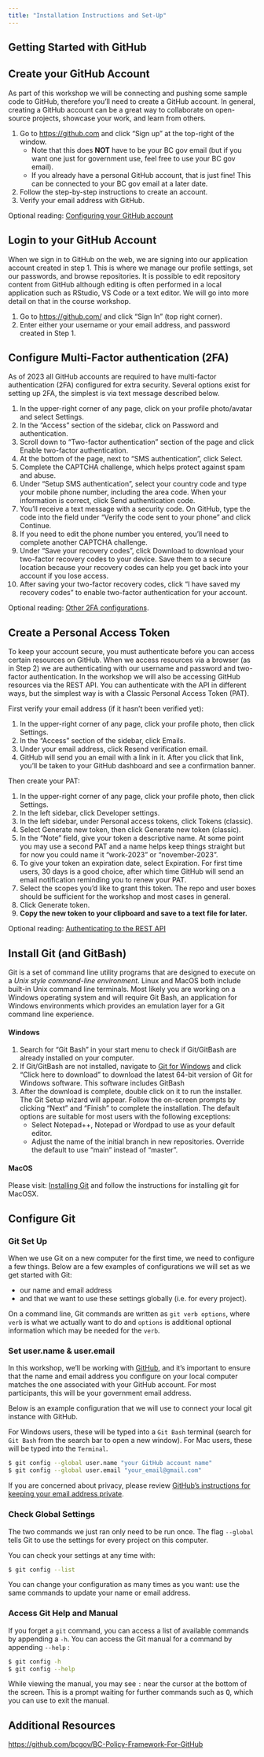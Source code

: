 ```yaml
---
title: "Installation Instructions and Set-Up"
---
```


## Getting Started with GitHub {.unnumbered}

## Create your GitHub Account

As part of this workshop we will be connecting and pushing some sample code to GitHub, therefore you'll need to create a GitHub account. In general, creating a GitHub account can be a great way to collaborate on open-source projects, showcase your work, and learn from others.

1.  Go to <https://github.com> and click "Sign up" at the top-right of the window.
    -   Note that this does **NOT** have to be your BC gov email (but if you want one just for government use, feel free to use your BC gov email).
    -   If you already have a personal GitHub account, that is just fine! This can be connected to your BC gov email at a later date.
2.  Follow the step-by-step instructions to create an account.
3.  Verify your email address with GitHub.

Optional reading: [Configuring your GitHub account](https://docs.github.com/en/get-started/onboarding/getting-started-with-your-github-account#part-1-configuring-your-github-account)

## Login to your GitHub Account

When we sign in to GitHub on the web, we are signing into our application account created in step 1. This is where we manage our profile settings, set our passwords, and browse repositories. It is possible to edit repository content from GitHub although editing is often performed in a local application such as RStudio, VS Code or a text editor. We will go into more detail on that in the course workshop.

1.  Go to [https://github.com/](https://github.com) and click "Sign In" (top right corner).\
2.  Enter either your username or your email address, and password created in Step 1.

## Configure Multi-Factor authentication (2FA)

As of 2023 all GitHub accounts are required to have multi-factor authentication (2FA) configured for extra security. Several options exist for setting up 2FA, the simplest is via text message described below.

1.  In the upper-right corner of any page, click on your profile photo/avatar and select Settings.
2.  In the "Access" section of the sidebar, click on Password and authentication.
3.  Scroll down to "Two-factor authentication" section of the page and click Enable two-factor authentication.
4.  At the bottom of the page, next to "SMS authentication", click Select.
5.  Complete the CAPTCHA challenge, which helps protect against spam and abuse.
6.  Under "Setup SMS authentication", select your country code and type your mobile phone number, including the area code. When your information is correct, click Send authentication code.
7.  You'll receive a text message with a security code. On GitHub, type the code into the field under "Verify the code sent to your phone" and click Continue.
8.  If you need to edit the phone number you entered, you'll need to complete another CAPTCHA challenge.
9.  Under "Save your recovery codes", click Download to download your two-factor recovery codes to your device. Save them to a secure location because your recovery codes can help you get back into your account if you lose access.
10. After saving your two-factor recovery codes, click "I have saved my recovery codes" to enable two-factor authentication for your account.

Optional reading: [Other 2FA configurations](https://docs.github.com/en/authentication/securing-your-account-with-two-factor-authentication-2fa/configuring-two-factor-authentication).

## Create a Personal Access Token

To keep your account secure, you must authenticate before you can access certain resources on GitHub. When we access resources via a browser (as in Step 2) we are authenticating with our username and password and two-factor authentication. In the workshop we will also be accessing GitHub resources via the REST API. You can authenticate with the API in different ways, but the simplest way is with a Classic Personal Access Token (PAT).

First verify your email address (if it hasn't been verified yet):

1.  In the upper-right corner of any page, click your profile photo, then click Settings.
2.  In the "Access" section of the sidebar, click Emails.
3.  Under your email address, click Resend verification email.
4.  GitHub will send you an email with a link in it. After you click that link, you'll be taken to your GitHub dashboard and see a confirmation banner.

Then create your PAT:

1.  In the upper-right corner of any page, click your profile photo, then click Settings.
2.  In the left sidebar, click Developer settings.
3.  In the left sidebar, under Personal access tokens, click Tokens (classic).
4.  Select Generate new token, then click Generate new token (classic).
5.  In the "Note" field, give your token a descriptive name. At some point you may use a second PAT and a name helps keep things straight but for now you could name it "work-2023" or "november-2023".
6.  To give your token an expiration date, select Expiration. For first time users, 30 days is a good choice, after which time GitHub will send an email notification reminding you to renew your PAT.
7.  Select the scopes you'd like to grant this token. The repo and user boxes should be sufficient for the workshop and most cases in general.
8.  Click Generate token.
9.  **Copy the new token to your clipboard and save to a text file for later.**

Optional reading: [Authenticating to the REST API](https://docs.github.com/en/rest/overview/authenticating-to-the-rest-api?apiVersion=2022-11-28)

## Install Git (and GitBash) {.tabset}

Git is a set of command line utility programs that are designed to execute on a *Unix style command-line environment*. Linux and MacOS both include built-in Unix command line terminals. Most likely you are working on a Windows operating system and will require Git Bash, an application for Windows environments which provides an emulation layer for a Git command line experience.

#### Windows

1.  Search for "Git Bash" in your start menu to check if Git/GitBash are already installed on your computer.
2.  If Git/GitBash are not installed, navigate to [Git for Windows](https://git-scm.com/download/win) and click "Click here to download" to download the latest 64-bit version of Git for Windows software. This software includes GitBash
3.  After the download is complete, double click on it to run the installer. The Git Setup wizard will appear. Follow the on-screen prompts by clicking "Next" and "Finish" to complete the installation.  The default options are suitable for most users with the following exceptions:
    - Select Notepad++, Notepad or Wordpad to use as your default editor.
    - Adjust the name of the initial branch in new repositories.  Override the default to use “main” instead of “master”.  


#### MacOS

Please visit: [Installing Git](https://www.atlassian.com/git/tutorials/install-git) and follow the instructions for installing git for MacOSX.

## Configure Git

### Git Set Up

When we use Git on a new computer for the first time, we need to configure a few things. Below are a few examples of configurations we will set as we get started with Git:

-   our name and email address
-   and that we want to use these settings globally (i.e. for every project).

On a command line, Git commands are written as `git verb options`, where `verb` is what we actually want to do and `options` is additional optional information which may be needed for the `verb`.

### Set user.name & user.email

In this workshop, we'll be working with [GitHub](https://github.com/), and it's important to ensure that the name and email address you configure on your local computer matches the one associated with your GitHub account. For most participants, this will be your government email address.

Below is an example configuration that we will use to connect your local git instance with GitHub. 

For Windows users, these will be typed into a `Git Bash` terminal (search for `Git Bash` from the search bar to open a new window). For Mac users, these will be typed into the `Terminal`.

``` bash
$ git config --global user.name "your GitHub account name" 
$ git config --global user.email "your_email@gmail.com"
```

If you are concerned about privacy, please review [GitHub's instructions for keeping your email address private](https://help.github.com/articles/keeping-your-email-address-private/).

### Check Global Settings

The two commands we just ran only need to be run once. The flag `--global` tells Git to use the settings for every project on this computer.

You can check your settings at any time with:

``` bash
$ git config --list
```

You can change your configuration as many times as you want: use the same commands to update your name or email address.

### Access Git Help and Manual

If you forget a `git` command, you can access a list of available commands by appending a `-h`. You can access the Git manual for a command by appending `--help` :

``` bash
$ git config -h
$ git config --help
```

While viewing the manual, you may see `:` near the cursor at the bottom of the screen.  This is a prompt waiting for further commands such as <kbd>Q</kbd>, which you can use to exit the manual.

## Additional Resources {.unnumbered}

<https://github.com/bcgov/BC-Policy-Framework-For-GitHub>


